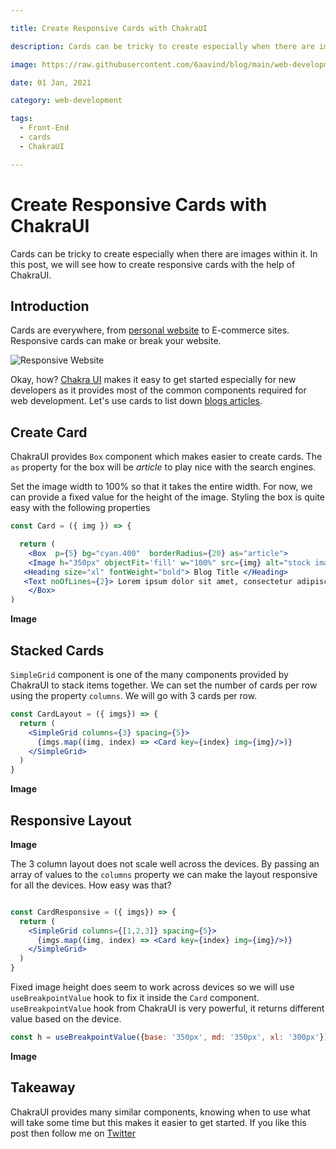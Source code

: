 ```yaml
---

title: Create Responsive Cards with ChakraUI

description: Cards can be tricky to create especially when there are images within it. In this post, we will see how to create responsive cards with the help of ChakraUI.

image: https://raw.githubusercontent.com/6aavind/blog/main/web-development/assets/Responsive%20Website.jpg

date: 01 Jan, 2021

category: web-development

tags:
  - Front-End
  - cards
  - ChakraUI

---
```


# Create Responsive Cards with ChakraUI

Cards can be tricky to create especially when there are images within it. In this post, we will see how to create responsive cards with the help of ChakraUI.


## Introduction 

Cards are everywhere, from [personal website](www.raravind.com/blog/web-development) to E-commerce sites. Responsive cards can make or break your website.

![Responsive Website](https://raw.githubusercontent.com/6aavind/blog/main/web-development/assets/Responsive%20Website.jpg)

Okay, how? [Chakra UI](https://chakra-ui.com) makes it easy to get started especially for new developers as it provides most of the common components required for web development. Let's use cards to list down [blogs articles](www.raravind.com/blog/data-science). 


## Create Card

ChakraUI provides `Box` component which makes easier to create cards. The `as` property for the box will be *article* to play nice with the search engines.

Set the image width to 100% so that it takes the entire width. For now, we can provide a fixed value for the height of the image.
Styling the box is quite easy with the following properties 

```jsx
const Card = ({ img }) => {

  return (
    <Box  p={5} bg="cyan.400"  borderRadius={20} as="article">
    <Image h="350px" objectFit='fill' w="100%" src={img} alt="stock image"/>
   <Heading size="xl" fontWeight="bold"> Blog Title </Heading> 
   <Text noOfLines={2}> Lorem ipsum dolor sit amet, consectetur adipiscing elit. Suspendisse elementum urna quam. Aenean risus turpis, aliquet id diam et, lobortis pellentesque ex. Nulla facilisi. Maecenas. </Text>
    </Box>  
)
```

**Image**

## Stacked Cards

`SimpleGrid` component is one of the many components provided by ChakraUI to stack items together. We can set the number of  cards per row using the property `columns`. We will go with 3 cards per row.

```jsx
const CardLayout = ({ imgs}) => {
  return (
    <SimpleGrid columns={3} spacing={5}>
      {imgs.map((img, index) => <Card key={index} img={img}/>)}
    </SimpleGrid>
  )
}

```
**Image**

## Responsive Layout 

**Image**

The 3 column layout does not scale well across the devices. By passing an array of values to the `columns` property we can make the layout responsive for all the devices. How easy was that?

```jsx 

const CardResponsive = ({ imgs}) => {
  return (
    <SimpleGrid columns={[1,2,3]} spacing={5}>
      {imgs.map((img, index) => <Card key={index} img={img}/>)}
    </SimpleGrid>
  )
}
```

Fixed image height does seem to work across devices so we will use `useBreakpointValue` hook to fix it inside the `Card` component. `useBreakpointValue` hook from ChakraUI is very powerful, it returns different value based on the device. 

```js
const h = useBreakpointValue({base: '350px', md: '350px', xl: '300px'})
```
**Image**

## Takeaway 

ChakraUI provides many similar components, knowing when to use what will take some time but this makes it easier to get started. If you like this post then follow me on [Twitter](https://twitter.com/6aravind)

